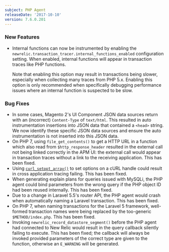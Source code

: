 ```yaml
---
subject: PHP Agent
releaseDate: '2017-10-10'
version: 7.6.0.201
---
```


### New Features

* Internal functions can now be instrumented by enabling the `newrelic.transaction_tracer.internal_functions_enabled` configuration setting. When enabled, internal functions will appear in transaction traces like PHP functions.

  Note that enabling this option may result in transactions being slower, especially when collecting many traces from PHP 5.x. Enabling this option is only recommended when specifically debugging performance issues where an internal function is suspected to be slow.

### Bug Fixes

* In some cases, Magento 2's UI Component JSON data sources return with an (incorrect) `Content-Type` of `text/html`. This resulted in auto instrumentation insertions into JSON data that contained a `<head>` string. We now identify these specific JSON data sources and ensure the auto instrumentation is not inserted into this JSON data.
* On PHP 7, using `file_get_contents()` to get a HTTP URL in a function which also read from `$http_response_header` resulted in the external call not being linked correctly in the APM UI: the external call would appear in transaction traces without a link to the receiving application. This has been fixed.
* Using [`curl_setopt_array()`](http://php.net/curl_setopt_array) to set options on a cURL handle could result in cross application tracing failing. This has been fixed.
* When generating explain plans for queries issued with MySQLi, the PHP agent could bind parameters from the wrong query if the PHP object ID had been reused internally. This has been fixed.
* Due to a change in Laravel 5.5's router API, the PHP agent would crash when automatically naming a Laravel transaction. This has been fixed.
* On PHP 7, when naming transactions for the Laravel 5 framework, well-formed transaction names were being replaced by the too-generic `$METHOD/index.php`. This has been fixed.
* Invoking `newrelic_record_datastore_segment()` before the PHP agent had connected to New Relic would result in the query callback silently failing to execute. This has been fixed; the callback will always be invoked provided parameters of the correct type are given to the function, otherwise an `E_WARNING` will be generated.
